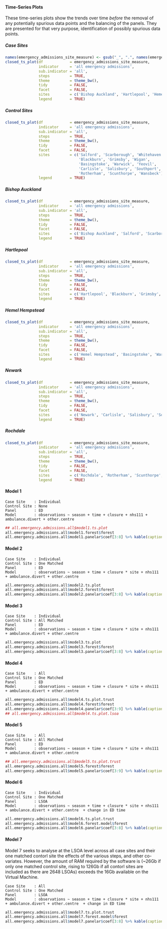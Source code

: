 #### Time-Series Plots

These time-series plots show the trends over time *before* the removal of any potentially spurious data points and the balancing of the panels.  They are presented for that very purpose, identification of possibly spurious data points.

##### Case Sites

```r
names(emergency_admissions_site_measure) <- gsub("_", ".", names(emergency_admissions_site_measure))
closed_ts_plot(df            = emergency_admissions_site_measure,
               indicator     = 'all emergency admissions',
               sub.indicator = 'all',
               steps         = TRUE,
               theme         = theme_bw(),
               tidy          = FALSE,
               facet         = FALSE,
               sites         = c('Bishop Auckland', 'Hartlepool', 'Hemel Hempstead', 'Newark', 'Rochdale'),
               legend        = TRUE)
```

##### Control Sites

```r
closed_ts_plot(df            = emergency_admissions_site_measure,
               indicator     = 'all emergency admissions',
               sub.indicator = 'all',
               steps         = TRUE,
               theme         = theme_bw(),
               tidy          = FALSE,
               facet         = FALSE,
               sites         = c('Salford', 'Scarborough', 'Whitehaven',
                                 'Blackburn', 'Grimsby', 'Wigan',
                                 'Basingstoke', 'Warwick', 'Yeovil',
                                 'Carlisle', 'Salisbury', 'Southport',
                                 'Rotherham', 'Scunthorpe', 'Wansbeck'),
               legend        = TRUE)
```

##### Bishop Auckland

```r
closed_ts_plot(df            = emergency_admissions_site_measure,
               indicator     = 'all emergency admissions',
               sub.indicator = 'all',
               steps         = TRUE,
               theme         = theme_bw(),
               tidy          = FALSE,
               facet         = FALSE,
               sites         = c('Bishop Auckland', 'Salford', 'Scarborough', 'Whitehaven'),
               legend        = TRUE)
```

##### Hartlepool

```r
closed_ts_plot(df            = emergency_admissions_site_measure,
               indicator     = 'all emergency admissions',
               sub.indicator = 'all',
               steps         = TRUE,
               theme         = theme_bw(),
               tidy          = FALSE,
               facet         = FALSE,
               sites         = c('Hartlepool', 'Blackburn', 'Grimsby', 'Wigan'),
               legend        = TRUE)
```

##### Hemel Hempstead

```r
closed_ts_plot(df            = emergency_admissions_site_measure,
               indicator     = 'all emergency admissions',
               sub.indicator = 'all',
               steps         = TRUE,
               theme         = theme_bw(),
               tidy          = FALSE,
               facet         = FALSE,
               sites         = c('Hemel Hempstead', 'Basingstoke', 'Warwick', 'Yeovil'),
               legend        = TRUE)
```

##### Newark

```r
closed_ts_plot(df            = emergency_admissions_site_measure,
               indicator     = 'all emergency admissions',
               sub.indicator = 'all',
               steps         = TRUE,
               theme         = theme_bw(),
               tidy          = FALSE,
               facet         = FALSE,
               sites         = c('Newark', 'Carlisle', 'Salisbury', 'Southport'),
               legend        = TRUE)
```

##### Rochdale

```r
closed_ts_plot(df            = emergency_admissions_site_measure,
               indicator     = 'all emergency admissions',
               sub.indicator = 'all',
               steps         = TRUE,
               theme         = theme_bw(),
               tidy          = FALSE,
               facet         = FALSE,
               sites         = c('Rochdale', 'Rotherham', 'Scunthorpe', 'Wansbeck'),
               legend        = TRUE)
```

#### Model 1
`Case Site    : Individual`\
`Control Site : None`\
`Panel        : ED`\
`Model        : observations ~ season + time + closure + nhs111 + ambulance.divert + other.centre `\

```r
## all.emergency.admissions.all$model1.ts.plot
all.emergency.admissions.all$model1.forest$forest
all.emergency.admissions.all$model1.panelar$coef[3:8] %>% kable(caption = all.emergency.admissions.all$model1.panelar$caption)
```

#### Model 2

`Case Site    : Individual`\
`Control Site : One Matched`\
`Panel        : ED`\
`Model        : observations ~ season + time + closure * site + nhs111 + ambulance.divert + other.centre `\

```r
all.emergency.admissions.all$model2.ts.plot
all.emergency.admissions.all$model2.forest$forest
all.emergency.admissions.all$model2.panelar$coef[3:8] %>% kable(caption = all.emergency.admissions.all$model2.panelar$caption)
```

#### Model 3

`Case Site    : Individual`\
`Control Site : All Matched`\
`Panel        : ED`\
`Model        : observations ~ season + time + closure * site + nhs111 + ambulance.divert + other.centre `\

```r
all.emergency.admissions.all$model3.ts.plot
all.emergency.admissions.all$model3.forest$forest
all.emergency.admissions.all$model3.panelar$coef[3:8] %>% kable(caption = all.emergency.admissions.all$model3.panelar$caption)
```

#### Model 4

`Case Site    : All`\
`Control Site : One Matched`\
`Panel        : ED`\
`Model        : observations ~ season + time + closure * site + nhs111 + ambulance.divert + other.centre `\

```r
all.emergency.admissions.all$model4.ts.plot.trust
all.emergency.admissions.all$model4.forest$forest
all.emergency.admissions.all$model4.panelar$coef[3:9] %>% kable(caption = all.emergency.admissions.all$model4.panelar$caption)
## all.emergency.admissions.all$model4.ts.plot.lsoa
```

#### Model 5

`Case Site    : All`\
`Control Site : All Matched`\
`Panel        : ED`\
`Model        : observations ~ season + time + closure * site + nhs111 + ambulance.divert + other.centre `\


```r
## all.emergency.admissions.all$model5.ts.plot.trust
all.emergency.admissions.all$model5.forest$forest
all.emergency.admissions.all$model5.panelar$coef[3:9] %>% kable(caption = all.emergency.admissions.all$model5.panelar$caption)
```

#### Model 6

`Case Site    : Individual`\
`Control Site : One Matched`\
`Panel        : LSOA`\
`Model        : observations ~ season + time + closure * site + nhs111 + ambulance.divert + other.centre  + change in ED time`\

```r
all.emergency.admissions.all$model6.ts.plot.trust
all.emergency.admissions.all$model6.forest.model$forest
all.emergency.admissions.all$model6.panelar$coef[3:8] %>% kable(caption = all.emergency.admissions.all$model6.panelar$caption)
```

#### Model 7

Model 7 seeks to analyse at the LSOA level across all case sites and their one matched contorl site the effects of the various steps, and other co-variates.  However, the amount of RAM required by the software is (~26Gb if only one matched control site, rising to 126Gb if all contorl sites are included as there are 2648 LSOAs) exceeds the 16Gb available on the Virtual Machine.

`Case Site    : All`\
`Control Site : One Matched`\
`Panel        : LSOA`\
`Model        : observations ~ season + time + closure * site + nhs111 + ambulance.divert + other.centre  + change in ED time`\

```r
all.emergency.admissions.all$model7.ts.plot.trust
all.emergency.admissions.all$model7.forest.model$forest
all.emergency.admissions.all$model7.panelar$coef[3:8] %>% kable(caption = all.emergency.admissions.all$model7.panelar$caption)
```
